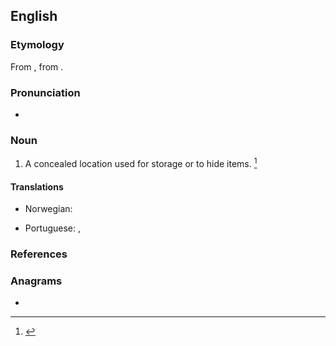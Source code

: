 ==English==

===Etymology===
From {{der|en|ML.|abditorium}}, from {{m|la|abdō||to hide}}.

===Pronunciation===
* {{a|US}} {{IPA|en|/ˈæb.dɪt.ɹi/|/ˈæb.dɪt.ə.ɹi/}}

===Noun===
{{en-noun}}

# {{lb|en|rare}} A concealed location used for storage or to hide items. {{defdate|mid 17th century}}<ref>{{R:SOED5|page=3}}</ref>

====Translations====
{{trans-top|place for hiding or preserving}}
* Norwegian: {{t|no|gjemmested|n}}
{{trans-mid}}
* Portuguese: {{t|pt|escondrijo}}, {{t+|pt|abditório|m}}
{{trans-bottom}}

===References===
<references/>

===Anagrams===
* {{anagrams|en|a=abdiorty|triabody}}